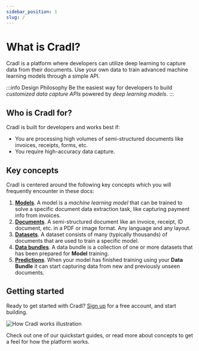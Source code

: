 ```yaml
---
sidebar_position: 1
slug: /
---
```


# What is Cradl?

Cradl is a platform where developers can utilize deep learning to capture data from their documents.
Use your own data to train advanced machine learning models through a simple API.

:::info Design Philosophy
Be the easiest way for developers to build _customized data capture APIs_ powered by _deep learning models_.
:::

## Who is Cradl for?

Cradl is built for developers and works best if:
* You are processing high volumes of semi-structured documents like invoices, receipts, forms, etc.
* You require high-accuracy data capture.

## Key concepts
Cradl is centered around the following key concepts which you will frequently encounter in these docs:

1. [**Models**](../concepts/models.mdx). A model is a _machine learning model_ that can be trained to solve a specific document data extraction task, like capturing payment info from invoices.
2. [**Documents**](../concepts/documents.mdx). A semi-structured document like an invoice, receipt, ID document, etc. in a PDF or image format. Any language and any layout.
3. [**Datasets**](../concepts/datasets.mdx). A dataset consists of many (typically thousands) of documents that are used to train a specific model. 
4. [**Data bundles**](../concepts/training-data.mdx). A data bundle is a collection of one or more datasets that has been prepared for **Model** training.
5. [**Predictions**](../concepts/predictions.mdx). When your model has finished training using your **Data Bundle** it can start capturing data from new and previously unseen documents.

## Getting started
Ready to get started with Cradl? [Sign up](https://app.cradl.ai/signup) for a free account, and start building.

![How Cradl works illustration](/img/how-cradl-works.png)

Check out one of our quickstart guides, or read more about concepts to get a feel for how the platform works.
